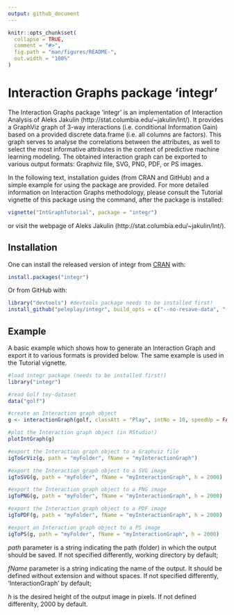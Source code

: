 ```yaml
---
output: github_document
---
```


<!-- README.md is generated from README.Rmd. Please edit that file -->

```r
knitr::opts_chunk$set(
  collapse = TRUE,
  comment = "#>",
  fig.path = "man/figures/README-",
  out.width = "100%"
)
```
# Interaction Graphs package 'integr' 

The Interaction Graphs package 'integr' is an implementation of Interaction Analysis of Aleks Jakulin (http://stat.columbia.edu/~jakulin/Int/). It provides a GraphViz graph of 3-way interactions (i.e. conditional Information Gain) based on a provided discrete data.frame (i.e. all columns are factors). This graph serves to analyse the correlations between the attributes, as well to select the most informative attributes in the context of predictive machine learning modeling. The obtained interaction graph can be exported to various output formats: Graphviz file, SVG, PNG, PDF, or PS images.

In the following text, installation guides (from CRAN and GitHub) and a simple example for using the package are provided. For more detailed information on Interaction Graphs methodology, please consult the Tutorial vignette of this package using the command, after the package is installed: 

```r
vignette("IntGraphTutorial", package = "integr")
```
or visit the webpage of Aleks Jakulin (http://stat.columbia.edu/~jakulin/Int/).

## Installation

One can install the released version of integr from [CRAN](https://CRAN.R-project.org) with:

```r
install.packages("integr")
```

Or from GitHub with:
```r
library("devtools") #devtools package needs to be installed first!
install_github("peleplay/integr", build_opts = c("--no-resave-data", "--no-manual"), build_vignettes = TRUE)
```

## Example

A basic example which shows how to generate an Interaction Graph and export it to various formats is provided below. The same example is used in the Tutorial vignette.

```r

#load integr package (needs to be installed first!)
library("integr")

#read Golf toy-dataset
data("golf")

#create an Interaction graph object
g <- interactionGraph(golf, classAtt = "Play", intNo = 10, speedUp = FALSE)

#plot the Interaction graph object (in RStudio!)
plotIntGraph(g)

#export the Interaction graph object to a Graphviz file
igToGrViz(g, path = "myFolder", fName = "myInteractionGraph")

#export the Interaction graph object to a SVG image
igToSVG(g, path = "myFolder", fName = "myInteractionGraph", h = 2000)

#export the Interaction graph object to a PNG image
igToPNG(g, path = "myFolder", fName = "myInteractionGraph", h = 2000)

#export the Interaction graph object to a PDF image
igToPDF(g, path = "myFolder", fName = "myInteractionGraph", h = 2000)

#export an Interaction graph object to a PS image
igToPS(g, path = "myFolder", fName = "myInteractionGraph", h = 2000)
```

_path_ parameter is a string indicating the path (folder) in which the output should be saved. If not specified differently, working directory by default;

_fName_ parameter is a string indicating the name of the output. It should be defined without extension and without spaces. If not specified differently, 'InteractionGraph' by default;

_h_ is the desired height of the output image in pixels. If not defined differenlty, 2000 by default.
